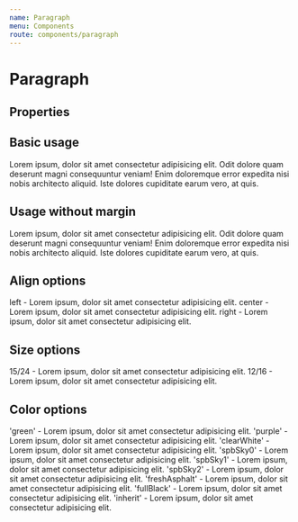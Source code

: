```yaml
---
name: Paragraph
menu: Components
route: components/paragraph
---
```



# Paragraph

## Properties

<Props of={Paragraph} />

## Basic usage

<Playground>
    <Paragraph>
        Lorem ipsum, dolor sit amet consectetur adipisicing elit. Odit dolore
        quam deserunt magni consequuntur veniam! Enim doloremque error expedita
        nisi nobis architecto aliquid. Iste dolores cupiditate earum vero, at
        quis.
    </Paragraph>
</Playground>

## Usage without margin

<Playground>
    <Paragraph margin={false}>
        Lorem ipsum, dolor sit amet consectetur adipisicing elit. Odit dolore
        quam deserunt magni consequuntur veniam! Enim doloremque error expedita
        nisi nobis architecto aliquid. Iste dolores cupiditate earum vero, at
        quis.
    </Paragraph>
</Playground>

## Align options

<Playground>
    <Paragraph align='left'>
        left - Lorem ipsum, dolor sit amet consectetur adipisicing elit.
    </Paragraph>
    <Paragraph align='center'>
        center - Lorem ipsum, dolor sit amet consectetur adipisicing elit.
    </Paragraph>
    <Paragraph align='right'>
        right - Lorem ipsum, dolor sit amet consectetur adipisicing elit.
    </Paragraph>
</Playground>

## Size options

<Playground>
    <Paragraph>
        15/24 - Lorem ipsum, dolor sit amet consectetur adipisicing elit.
    </Paragraph>
    <Paragraph size={'small'}>
        12/16 - Lorem ipsum, dolor sit amet consectetur adipisicing elit.
    </Paragraph>
</Playground>

## Color options

<Playground>
    <Paragraph color='green'>
        'green' - Lorem ipsum, dolor sit amet consectetur adipisicing elit.
    </Paragraph>
    <Paragraph color='purple'>
        'purple' - Lorem ipsum, dolor sit amet consectetur adipisicing elit.
    </Paragraph>
    <Paragraph color='clearWhite'>
        'clearWhite' - Lorem ipsum, dolor sit amet consectetur adipisicing elit.
    </Paragraph>
    <Paragraph color='spbSky0'>
        'spbSky0' - Lorem ipsum, dolor sit amet consectetur adipisicing elit.
    </Paragraph>
    <Paragraph color='spbSky1'>
        'spbSky1' - Lorem ipsum, dolor sit amet consectetur adipisicing elit.
    </Paragraph>
    <Paragraph color='spbSky2'>
        'spbSky2' - Lorem ipsum, dolor sit amet consectetur adipisicing elit.
    </Paragraph>
    <Paragraph color='freshAsphalt'>
        'freshAsphalt' - Lorem ipsum, dolor sit amet consectetur adipisicing elit.
    </Paragraph>
    <Paragraph color='fullBlack'>
        'fullBlack' - Lorem ipsum, dolor sit amet consectetur adipisicing elit.
    </Paragraph>
    <Paragraph color='inherit'>
        'inherit' - Lorem ipsum, dolor sit amet consectetur adipisicing elit.
    </Paragraph>
</Playground>
